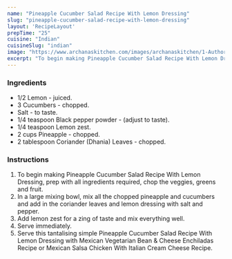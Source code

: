 ---
name: "Pineapple Cucumber Salad Recipe With Lemon Dressing"
slug: "pineapple-cucumber-salad-recipe-with-lemon-dressing"
layout: 'RecipeLayout'
prepTime: "25"
cuisine: "Indian"
cuisineSlug: "indian"
image: "https://www.archanaskitchen.com/images/archanaskitchen/1-Author/Sadafabbasi79-yahoo.com/Pineapple_cucumber_salad.jpg"
excerpt: "To begin making Pineapple Cucumber Salad Recipe With Lemon Dressing, prep with all ingredients required, chop the veggies, greens and fruit"
---

### Ingredients

- 1/2 Lemon - juiced.
- 3 Cucumbers - chopped.
- Salt - to taste.
- 1/4 teaspoon Black pepper powder - (adjust to taste).
- 1/4 teaspoon Lemon zest.
- 2 cups Pineapple - chopped.
- 2 tablespoon Coriander (Dhania) Leaves - chopped.

### Instructions

1. To begin making Pineapple Cucumber Salad Recipe With Lemon Dressing, prep with all ingredients required, chop the veggies, greens and fruit.
1. In a large mixing bowl, mix all the chopped pineapple and cucumbers and add in the coriander leaves and lemon dressing with salt and pepper.
1. Add lemon zest for a zing of taste and mix everything well.
1. Serve immediately.
1. Serve this tantalising simple Pineapple Cucumber Salad Recipe With Lemon Dressing with Mexican Vegetarian Bean & Cheese Enchiladas Recipe or Mexican Salsa Chicken With Italian Cream Cheese Recipe.
